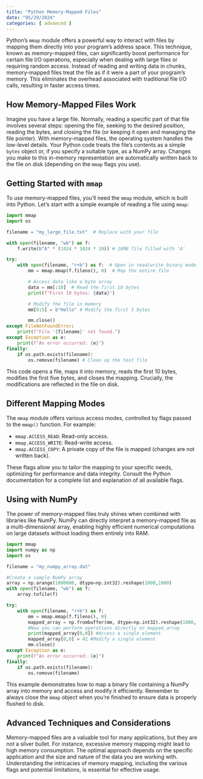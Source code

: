 ```yaml
---
title: "Python Memory-Mapped Files"
date: "05/29/2024"
categories: [ advanced ]
---
```



Python's `mmap` module offers a powerful way to interact with files by mapping them directly into your program's address space.  This technique, known as memory-mapped files, can significantly boost performance for certain file I/O operations, especially when dealing with large files or requiring random access.  Instead of reading and writing data in chunks, memory-mapped files treat the file as if it were a part of your program's memory. This eliminates the overhead associated with traditional file I/O calls, resulting in faster access times.

## How Memory-Mapped Files Work

Imagine you have a large file.  Normally, reading a specific part of that file involves several steps:  opening the file, seeking to the desired position, reading the bytes, and closing the file (or keeping it open and managing the file pointer). With memory-mapped files, the operating system handles the low-level details. Your Python code treats the file's contents as a simple `bytes` object or, if you specify a suitable type, as a NumPy array. Changes you make to this in-memory representation are automatically written back to the file on disk (depending on the `mmap` flags you use).

## Getting Started with `mmap`

To use memory-mapped files, you'll need the `mmap` module, which is built into Python. Let's start with a simple example of reading a file using `mmap`:

```python
import mmap
import os

filename = "my_large_file.txt"  # Replace with your file

with open(filename, "wb") as f:
    f.write(b"A" * (1024 * 1024 * 10)) # 10MB file filled with 'A'

try:
    with open(filename, "r+b") as f:  # Open in read/write binary mode
        mm = mmap.mmap(f.fileno(), 0)  # Map the entire file

        # Access data like a byte array
        data = mm[:10]  # Read the first 10 bytes
        print(f"First 10 bytes: {data}")

        # Modify the file in memory
        mm[0:5] = b"Hello" # Modify the first 5 bytes

        mm.close()
except FileNotFoundError:
    print(f"File '{filename}' not found.")
except Exception as e:
    print(f"An error occurred: {e}")
finally:
    if os.path.exists(filename):
        os.remove(filename) # Clean up the test file

```

This code opens a file, maps it into memory, reads the first 10 bytes, modifies the first five bytes, and closes the mapping.  Crucially, the modifications are reflected in the file on disk.


## Different Mapping Modes

The `mmap` module offers various access modes, controlled by flags passed to the `mmap()` function.  For example:

* `mmap.ACCESS_READ`: Read-only access.
* `mmap.ACCESS_WRITE`: Read-write access.
* `mmap.ACCESS_COPY`: A private copy of the file is mapped (changes are not written back).

These flags allow you to tailor the mapping to your specific needs, optimizing for performance and data integrity.  Consult the Python documentation for a complete list and explanation of all available flags.


##  Using with NumPy

The power of memory-mapped files truly shines when combined with libraries like NumPy.  NumPy can directly interpret a memory-mapped file as a multi-dimensional array, enabling highly efficient numerical computations on large datasets without loading them entirely into RAM.

```python
import mmap
import numpy as np
import os

filename = "my_numpy_array.dat"

#Create a sample NumPy array
array = np.arange(1000000, dtype=np.int32).reshape(1000,1000)
with open(filename, "wb") as f:
    array.tofile(f)

try:
    with open(filename, "r+b") as f:
        mm = mmap.mmap(f.fileno(), 0)
        mapped_array = np.frombuffer(mm, dtype=np.int32).reshape(1000, 1000)
        #Now you can perform operations directly on mapped_array
        print(mapped_array[0,0]) #Access a single element
        mapped_array[0,0] = 42 #Modify a single element
        mm.close()
except Exception as e:
    print(f"An error occurred: {e}")
finally:
    if os.path.exists(filename):
        os.remove(filename)

```

This example demonstrates how to map a binary file containing a NumPy array into memory and access and modify it efficiently.  Remember to always close the `mmap` object when you're finished to ensure data is properly flushed to disk.



## Advanced Techniques and Considerations

Memory-mapped files are a valuable tool for many applications, but they are not a silver bullet.   For instance, excessive memory mapping might lead to high memory consumption.   The optimal approach depends on the specific application and the size and nature of the data you are working with.  Understanding the intricacies of memory mapping, including the various flags and potential limitations, is essential for effective usage.

